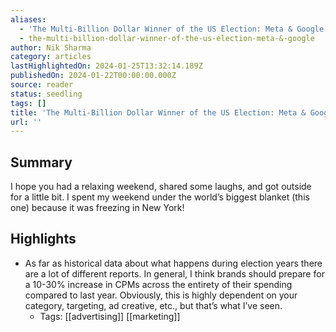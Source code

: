 ```yaml
---
aliases:
  - 'The Multi-Billion Dollar Winner of the US Election: Meta & Google'
  - the-multi-billion-dollar-winner-of-the-us-election-meta-&-google
author: Nik Sharma
category: articles
lastHighlightedOn: 2024-01-25T13:32:14.189Z
publishedOn: 2024-01-22T00:00:00.000Z
source: reader
status: seedling
tags: []
title: 'The Multi-Billion Dollar Winner of the US Election: Meta & Google'
url: ''
---
```

## Summary

I hope you had a relaxing weekend, shared some laughs, and got outside for a little bit. I spent my weekend under the world’s biggest blanket (this one) because it was freezing in New York!

## Highlights

- As far as historical data about what happens during election years there are a lot of different reports. In general, I think brands should prepare for a 10-30% increase in CPMs across the entirety of their spending compared to last year. Obviously, this is highly dependent on your category, targeting, ad creative, etc., but that’s what I’ve seen.
    - Tags: [[advertising]] [[marketing]]
